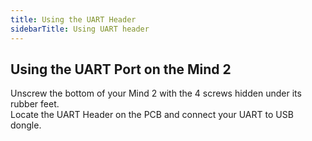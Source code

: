 ```yaml
---
title: Using the UART Header
sidebarTitle: Using UART header
---
```

## Using the UART Port on the Mind 2
Unscrew the bottom of your Mind 2 with the 4 screws hidden under its rubber feet.<br />
Locate the UART Header on the PCB and connect your UART to USB dongle.<br />

